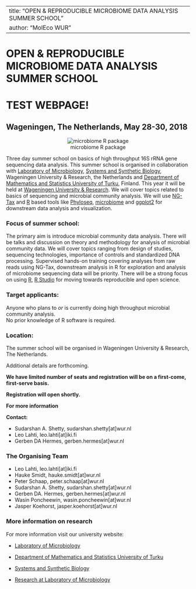 
---
title: "OPEN & REPRODUCIBLE MICROBIOME DATA ANALYSIS SUMMER SCHOOL"
author: "MolEco WUR"
---


# OPEN & REPRODUCIBLE MICROBIOME DATA ANALYSIS SUMMER SCHOOL  
 
# TEST WEBPAGE!

## Wageningen, The Netherlands, May 28-30, 2018   
  
<center>![ microbiome R package](docs/images/microbiomeR_Stickerreseize.png)</center>  

Three day summer school on basics of high throughput 16S rRNA gene sequencing data analysis. This summer school is organised in collaboration with [Laboratory of Microbiology](https://www.wur.nl/en/Expertise-Services/Chair-groups/Agrotechnology-and-Food-Sciences/Laboratory-of-Microbiology.htm), [Systems and Synthetic Biology](https://www.wur.nl/en/Expertise-Services/Chair-groups/Agrotechnology-and-Food-Sciences/Laboratory-of-Systems-and-Synthetic-Biology.htm), Wageningen University & Research, the Netherlands and [Department of Mathematics and Statistics University of Turku](https://www.utu.fi/en/units/sci/units/math/Pages/home.aspx), Finland. This year it will be held at [Wageningen University & Research](https://www.wur.nl/en.htm). We will cover topics related to basics of sequencing and microbial community analysis. We will use [NG-Tax]( https://f1000research.com/articles/5-1791/v1) and [R](https://www.r-project.org/) based tools like [Phyloseq](http://journals.plos.org/plosone/article?id=10.1371/journal.pone.0061217), [microbiome](http://microbiome.github.io/microbiome/) and [ggplot2](http://ggplot2.org/) for downstream data analysis and visualization.   

### Focus of summer school:
The primary aim is introduce microbial community data analysis. There will be talks and discussion on theory and methodology for analysis of microbial community data. We will cover topics ranging from design of studies, sequencing technologies, importance of controls and standardized DNA processing. Supervised hands-on training covering analyses from raw reads using NG-Tax, downstream analysis in R for exploration and analysis of microbiome sequencing data will be priority. There will be a strong focus on using [R](https://www.r-project.org/), [R Studio](https://www.rstudio.com/) for moving towards reproducible and open science.    

### Target applicants:
Anyone who plans to *or* is currently doing high throughput microbial community analysis.  
No prior knowledge of R software is required.  

### Location:  
The summer school will be organised in Wageningen University & Research, The Netherlands. 

Additional details are forthcoming.


**We have limited number of seats and registration will be on a first-come, first-serve basis.**  

**Registration will open shortly.**  

**For more information**

**Contact:** 

* Sudarshan A. Shetty, sudarshan.shetty[at]wur.nl   
* Leo Lahti, leo.lahti[at]iki.fi   
* Gerben DA Hermes, gerben.hermes[at]wur.nl

### The Organising Team    
* Leo Lahti, leo.lahti[at]iki.fi    
* Hauke Smidt, hauke.smidt[at]wur.nl  
* Peter Schaap, peter.schaap[at]wur.nl  
* Sudarshan A. Shetty, sudarshan.shetty[at]wur.nl    
* Gerben DA. Hermes, gerben.hermes[at]wur.nl
* Wasin Poncheewin, wasin.poncheewin[at]wur.nl  
* Jasper Koehorst, jasper.koehorst[at]wur.nl  

### More information on research      

For more information visit our university website:  

* [Laboratory of Microbiology](https://www.wur.nl/en/Expertise-Services/Chair-groups/Agrotechnology-and-Food-Sciences/Laboratory-of-Microbiology.htm)  

* [Department of Mathematics and Statistics University of Turku](https://www.utu.fi/en/units/sci/units/math/Pages/home.aspx)  

* [Systems and Synthetic Biology](https://www.wur.nl/en/Expertise-Services/Chair-groups/Agrotechnology-and-Food-Sciences/Laboratory-of-Systems-and-Synthetic-Biology.htm)   

* [Research at Laboratory of Microbiology](https://www.wur.nl/en/Expertise-Services/Chair-groups/Agrotechnology-and-Food-Sciences/Laboratory-of-Microbiology/Research.htm)   

















